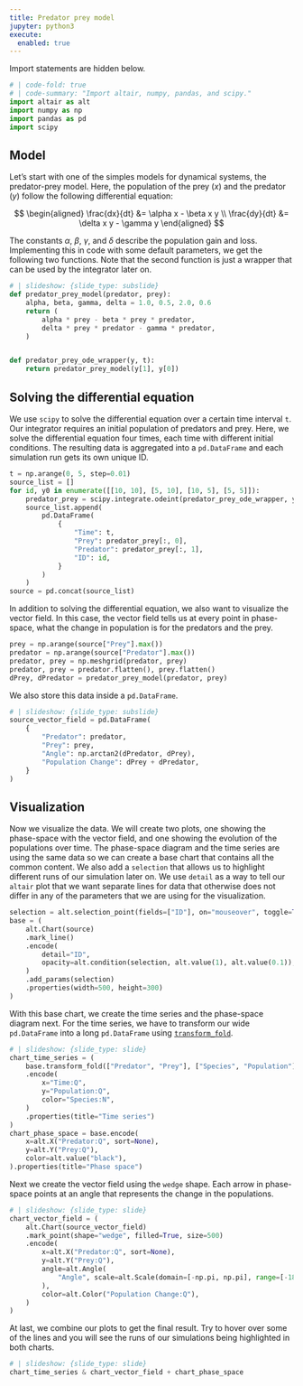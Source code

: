 ```yaml
---
title: Predator prey model
jupyter: python3
execute:
  enabled: true
---
```




Import statements are hidden below.

```python
# | code-fold: true
# | code-summary: "Import altair, numpy, pandas, and scipy."
import altair as alt
import numpy as np
import pandas as pd
import scipy


```

## Model

Let's start with one of the simples models for dynamical systems, the predator-prey model.
Here, the population of the prey ($x$) and the predator ($y$) follow the following differential equation:

$$
\begin{aligned}
    \frac{dx}{dt} &= \alpha x - \beta x  y \\
    \frac{dy}{dt} &= \delta x  y - \gamma y
\end{aligned}
$$

The constants $\alpha$, $\beta$, $\gamma$, and $\delta$ describe the population gain and loss.
Implementing this in code with some default parameters, we get the following two functions. Note that the second function is just a wrapper that can be used by the integrator later on.

```python
# | slideshow: {slide_type: subslide}
def predator_prey_model(predator, prey):
    alpha, beta, gamma, delta = 1.0, 0.5, 2.0, 0.6
    return (
        alpha * prey - beta * prey * predator,
        delta * prey * predator - gamma * predator,
    )


def predator_prey_ode_wrapper(y, t):
    return predator_prey_model(y[1], y[0])


```

## Solving the differential equation

We use `scipy` to solve the differential equation over a certain time interval `t`.
Our integrator requires an initial population of predators and prey. Here, we solve the differential
equation four times, each time with different initial conditions. The resulting data is
aggregated into a `pd.DataFrame` and each simulation run gets its own unique ID.

```python
t = np.arange(0, 5, step=0.01)
source_list = []
for id, y0 in enumerate([[10, 10], [5, 10], [10, 5], [5, 5]]):
    predator_prey = scipy.integrate.odeint(predator_prey_ode_wrapper, y0=y0, t=t)
    source_list.append(
        pd.DataFrame(
            {
                "Time": t,
                "Prey": predator_prey[:, 0],
                "Predator": predator_prey[:, 1],
                "ID": id,
            }
        )
    )
source = pd.concat(source_list)
```

In addition to solving the differential equation, we also want to visualize the vector field.
In this case, the vector field tells us at every point in phase-space, what the change in population is for the predators and the prey.

```python
prey = np.arange(source["Prey"].max())
predator = np.arange(source["Predator"].max())
predator, prey = np.meshgrid(predator, prey)
predator, prey = predator.flatten(), prey.flatten()
dPrey, dPredator = predator_prey_model(predator, prey)
```

We also store this data inside a `pd.DataFrame`.

```python
# | slideshow: {slide_type: subslide}
source_vector_field = pd.DataFrame(
    {
        "Predator": predator,
        "Prey": prey,
        "Angle": np.arctan2(dPredator, dPrey),
        "Population Change": dPrey + dPredator,
    }
)
```

## Visualization
Now we visualize the data. We will create two plots, one showing the phase-space with
the vector field, and one showing the evolution of the populations over time.
The phase-space diagram and the time series are using the same data so we can create
a base chart that contains all the common content. We also add a `selection` that allows
us to highlight different runs of our simulation later on.
We use `detail` as a way to tell our `altair` plot that we want separate lines for data that otherwise does not differ in any of the parameters that we are using for the visualization.

```python
selection = alt.selection_point(fields=["ID"], on="mouseover", toggle=True)
base = (
    alt.Chart(source)
    .mark_line()
    .encode(
        detail="ID",
        opacity=alt.condition(selection, alt.value(1), alt.value(0.1)),
    )
    .add_params(selection)
    .properties(width=500, height=300)
)
```

With this base chart, we create the time series and the phase-space diagram next.
For the time series, we have to transform our wide `pd.DataFrame` into a long `pd.DataFrame` using [`transform_fold`](https://altair-viz.github.io/user_guide/transform/fold.html#user-guide-fold-transform).

```python
# | slideshow: {slide_type: slide}
chart_time_series = (
    base.transform_fold(["Predator", "Prey"], ["Species", "Population"])
    .encode(
        x="Time:Q",
        y="Population:Q",
        color="Species:N",
    )
    .properties(title="Time series")
)
chart_phase_space = base.encode(
    x=alt.X("Predator:Q", sort=None),
    y=alt.Y("Prey:Q"),
    color=alt.value("black"),
).properties(title="Phase space")
```

Next we create the vector field using the `wedge` shape. Each arrow in phase-space
points at an angle that represents the change in the populations.

```python
# | slideshow: {slide_type: slide}
chart_vector_field = (
    alt.Chart(source_vector_field)
    .mark_point(shape="wedge", filled=True, size=500)
    .encode(
        x=alt.X("Predator:Q", sort=None),
        y=alt.Y("Prey:Q"),
        angle=alt.Angle(
            "Angle", scale=alt.Scale(domain=[-np.pi, np.pi], range=[-180, 180])
        ),
        color=alt.Color("Population Change:Q"),
    )
)
```

At last, we combine our plots to get the final result.
Try to hover over some of the lines and you will see the runs of our simulations being highlighted in both charts.

```python
# | slideshow: {slide_type: slide}
chart_time_series & chart_vector_field + chart_phase_space
```

